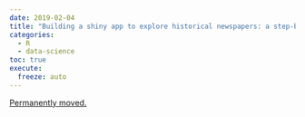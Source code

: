 ```yaml
---
date: 2019-02-04
title: "Building a shiny app to explore historical newspapers: a step-by-step guide"
categories:
  - R
  - data-science
toc: true
execute:
  freeze: auto
---
```


[Permanently moved.](../../posts/2019-02-04-newspapers_shiny_app_tutorial.qmd)
